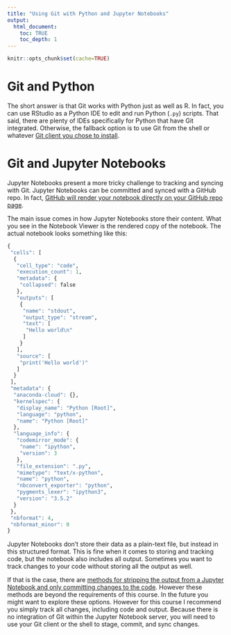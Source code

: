 ```yaml
---
title: "Using Git with Python and Jupyter Notebooks"
output:
  html_document:
    toc: TRUE
    toc_depth: 1
---
```


```r
knitr::opts_chunk$set(cache=TRUE)
```


# Git and Python

The short answer is that Git works with Python just as well as R. In fact, you can use RStudio as a Python IDE to edit and run Python (`.py`) scripts. That said, there are plenty of IDEs specifically for Python that have Git integrated. Otherwise, the fallback option is to use Git from the shell or whatever [Git client you chose to install](git02.html).

# Git and Jupyter Notebooks

Jupyter Notebooks present a more tricky challenge to tracking and syncing with Git. Jupyter Notebooks can be committed and synced with a GitHub repo. In fact, [GitHub will render your notebook directly on your GitHub repo page](https://github.com/blog/1995-github-jupyter-notebooks-3).

The main issue comes in how Jupyter Notebooks store their content. What you see in the Notebook Viewer is the rendered copy of the notebook. The actual notebook looks something like this:

```r
{
 "cells": [
  {
   "cell_type": "code",
   "execution_count": 1,
   "metadata": {
    "collapsed": false
   },
   "outputs": [
    {
     "name": "stdout",
     "output_type": "stream",
     "text": [
      "Hello world\n"
     ]
    }
   ],
   "source": [
    "print('Hello world')"
   ]
  }
 ],
 "metadata": {
  "anaconda-cloud": {},
  "kernelspec": {
   "display_name": "Python [Root]",
   "language": "python",
   "name": "Python [Root]"
  },
  "language_info": {
   "codemirror_mode": {
    "name": "ipython",
    "version": 3
   },
   "file_extension": ".py",
   "mimetype": "text/x-python",
   "name": "python",
   "nbconvert_exporter": "python",
   "pygments_lexer": "ipython3",
   "version": "3.5.2"
  }
 },
 "nbformat": 4,
 "nbformat_minor": 0
}
```

Jupyter Notebooks don't store their data as a plain-text file, but instead in this structured format. This is fine when it comes to storing and tracking code, but the notebook also includes all output. Sometimes you want to track changes to your code without storing all the output as well.

If that is the case, there are [methods for stripping the output from a Jupyter Notebook and only committing changes to the code](https://www.google.com/search?q=git+and+jupyter+notebooks). However these methods are beyond the requirements of this course. In the future you might want to explore these options. However for this course I recommend you simply track all changes, including code and output. Because there is no integration of Git within the Jupyter Notebook server, you will need to use your Git client or the shell to stage, commit, and sync changes.
